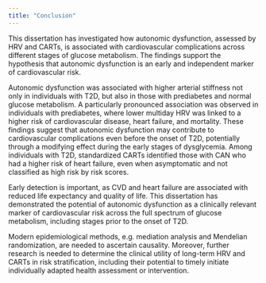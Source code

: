 ```yaml
---
title: "Conclusion"
---
```


\clearpage
\null
\thispagestyle{empty}
\clearpage

This dissertation has investigated how autonomic dysfunction, assessed by HRV and CARTs, is associated with cardiovascular complications across different stages of glucose metabolism. The findings support the hypothesis that autonomic dysfunction is an early and independent marker of cardiovascular risk.

Autonomic dysfunction was associated with higher arterial stiffness not only in individuals with T2D, but also in those with prediabetes and normal glucose metabolism. A particularly pronounced association was observed in individuals with prediabetes, where lower multiday HRV was linked to a higher risk of cardiovascular disease, heart failure, and mortality. These findings suggest that autonomic dysfunction may contribute to cardiovascular complications even before the onset of T2D, potentially through a modifying effect during the early stages of dysglycemia. Among individuals with T2D, standardized CARTs identified those with CAN who had a higher risk of heart failure, even when asymptomatic and not classified as high risk by risk scores.

Early detection is important, as CVD and heart failure are associated with reduced life expectancy and quality of life. This dissertation has demonstrated the potential of autonomic dysfunction as a clinically relevant marker of cardiovascular risk across the full spectrum of glucose metabolism, including stages prior to the onset of T2D.

Modern epidemiological methods, e.g. mediation analysis and Mendelian randomization, are needed to ascertain causality. Moreover, further research is needed to determine the clinical utility of long-term HRV and CARTs in risk stratification, including their potential to timely initiate individually adapted health assessment or intervention.


\clearpage
\null
\thispagestyle{empty}
\clearpage
